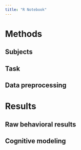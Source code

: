 ```yaml
---
title: "R Notebook"
---
```


# Methods

## Subjects

## Task

## Data preprocessing

# Results

## Raw behavioral results

## Cognitive modeling